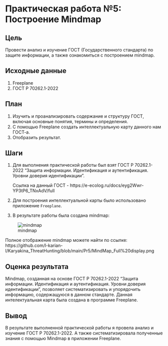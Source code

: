 # Практическая работа №5: Построение Mindmap

## Цель

Провести анализ и изучение ГОСТ (Государственного стандарта) по защите информации, а также ознакомиться с построением mindmap.

## Исходные данные

1. Freeplane
2. ГОСТ Р 70262.1-2022

## План

1. Изучить и проанализировать содержание и структуру ГОСТ, включая основные понятия, термины и определения.
2. С помощью Freeplane создать интеллектуальную карту данного нам ГОСТ-а. 
3. Отобразить результат. 

## Шаги

1. Для выполнения практической работы был взят ГОСТ Р 70262.1-2022 "Защита информации. Идентификация и аутентификация. Уровни доверия идентификации".
 
    Ссылка на данный ГОСТ - https://e-ecolog.ru/docs/eyg2Wwr-YP3tP6_TNxAdV/full
    
2. Для построения интеллектуальной карты было использовано приложение `Freeplane`.
3. В результате работы была создана mindmap:

![mindmap](https://github.com/l-karian-l/Karyakina_ThreatHunting/blob/main/Pr5/MindMap.png)

Полное отображение mindmap можете найти по ссылке: https://github.com/l-karian-l/Karyakina_ThreatHunting/blob/main/Pr5/MindMap_Full%20display.png

## Оценка результата

Mindmap, созданная на основе ГОСТ Р 70262.1-2022 "Защита информации. Идентификация и аутентификация. Уровни доверия идентификации", позволяет систематизировать и упорядочить информацию, содержащуюся в данном стандарте. Данная интелектуальная карта была создана в программе Freeplane.

## Вывод

В результате выполненной практической работы я провела анализ и изучение ГОСТ Р 70262.1-2022. А также систематизировала полученные знания с помощью Mindmap в приложении Freeplane.
